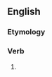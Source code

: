 ==English==

===Etymology===
{{suffix|en|wake|eth|nocat=1}}

===Verb===
{{head|en|verb form}}

# {{en-archaic third-person singular of|wake}}